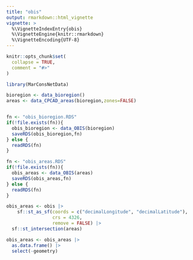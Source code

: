 ```yaml
---
title: "obis"
output: rmarkdown::html_vignette
vignette: >
  %\VignetteIndexEntry{obis}
  %\VignetteEngine{knitr::rmarkdown}
  %\VignetteEncoding{UTF-8}
---
```


```r
knitr::opts_chunk$set(
  collapse = TRUE,
  comment = "#>"
)
```

```r
library(MarConsNetData)
```


```r
bioregion <- data_bioregion()
areas <- data_CPCAD_areas(bioregion,zones=FALSE)


fn <- "obis_bioregion.RDS"
if(!file.exists(fn)){
  obis_bioregion <- data_OBIS(bioregion)
  saveRDS(obis_bioregion,fn)
} else {
  readRDS(fn)
}

fn <- "obis_areas.RDS"
if(!file.exists(fn)){
  obis_areas <- data_OBIS(areas)
  saveRDS(obis_areas,fn)
} else {
  readRDS(fn)
}

```
```r
obis_areas <- obis |>
    sf::st_as_sf(coords = c("decimalLongitude", "decimalLatitude"),
                 crs = 4326,
                 remove = FALSE) |> 
  sf::st_intersection(areas)

obis_areas <- obis_areas |> 
  as.data.frame() |> 
  select(-geometry)
```

